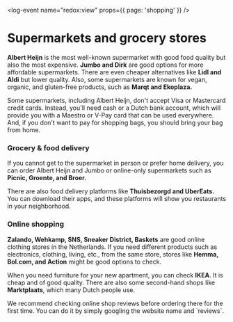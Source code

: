 <log-event name="redox:view" props={{ page: 'shopping' }} />

# Supermarkets and grocery stores

**Albert Heijn** is the most well-known supermarket with good food quality but also the most expensive. **Jumbo and Dirk** are good options for more affordable supermarkets. There are even cheaper alternatives like **Lidl and Aldi** but lower quality. Also, some supermarkets are known for vegan, organic, and gluten-free products, such as **Marqt and Ekoplaza.**

<callout>
  Some supermarkets, including Albert Heijn, don't accept Visa or Mastercard credit cards. Instead, you'll need cash or a Dutch bank account, which will provide you with a Maestro or V-Pay card that can be used everywhere. And, if you don't want to pay for shopping bags, you should bring your bag from home.
</callout>

<youtube id="huef5TCBMIw" />

### Grocery & food delivery 
If you cannot get to the supermarket in person or prefer home delivery, you can order Albert Heijn and Jumbo or online-only supermarkets such as **Picnic, Groente, and Broer.** 

There are also food delivery platforms like **Thuisbezorgd and UberEats.** You can download their apps, and these platforms will show you restaurants in your neighborhood. 

### Online shopping 
**Zalando, Wehkamp, SNS, Sneaker District, Baskets** are good online clothing stores in the Netherlands. If you need different products such as electronics, clothing, living, etc., from the same store, stores like **Hemma, Bol.com, and Action** might be good options to check.  

When you need furniture for your new apartment, you can check **IKEA**. It is cheap and of good quality. There are also some second-hand shops like **Marktplaats**, which many Dutch people use. 

<callout type="warning">
  We recommend checking online shop reviews before ordering there for the first time. You can do it by simply googling the website name and `reviews`.
</callout>
